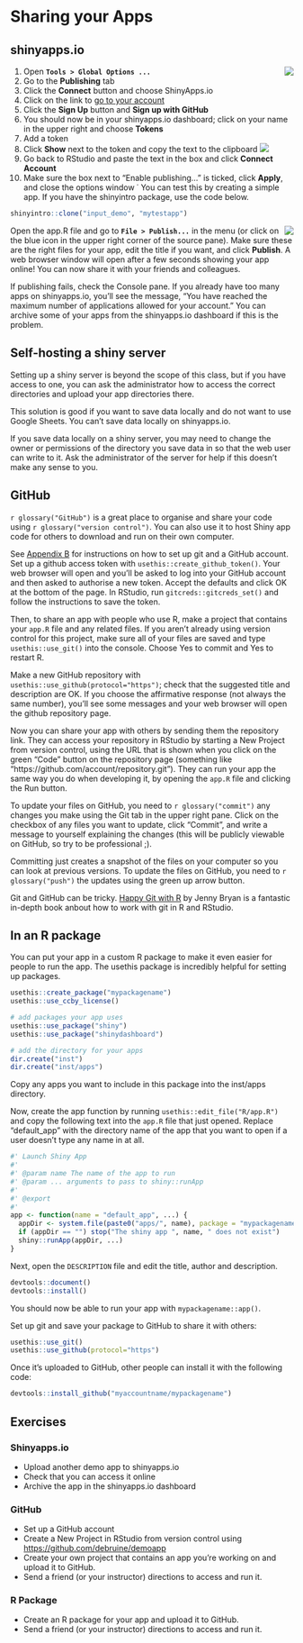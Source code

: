 # Sharing your Apps {#sharing}

## shinyapps.io

![](images/saio_connect.png){style="max-width:300px; float: right;"}

1. Open **`Tools > Global Options ...`**
2. Go to the **Publishing** tab 
3. Click the **Connect** button and choose ShinyApps.io
4. Click on the link to [go to your account](https://www.shinyapps.io/){target="_blank"}
5. Click the **Sign Up** button and **Sign up with GitHub** 
6. You should now be in your shinyapps.io dashboard; click on your name in the upper right and choose **Tokens**
7. Add a token
8. Click **Show** next to the token and copy the text to the clipboard
    ![](images/saio_secret.png)
9. Go back to RStudio and paste the text in the box and click **Connect Account**
10. Make sure the box next to "Enable publishing..." is ticked, click **Apply**, and close the options window
˙
You can test this by creating a simple app. If you have the shinyintro package, use the code below.

```r
shinyintro::clone("input_demo", "mytestapp")
```

![](images/saio_publish.png){style="max-width:300px; float: right;"}

Open the app.R file and go to **`File > Publish...`** in the menu (or click on the blue icon in the upper right corner of the source pane). Make sure these are the right files for your app, edit the title if you want, and click **Publish**. A web browser window will open after a few seconds showing your app online! You can now share it with your friends and colleagues.

::: {.info}
If publishing fails, check the Console pane. If you already have too many apps on shinyapps.io, you'll see the message, "You have reached the maximum number of applications allowed for your account." You can archive some of your apps from the shinyapps.io dashboard if this is the problem.
:::

## Self-hosting a shiny server

Setting up a shiny server is beyond the scope of this class, but if you have access to one, you can ask the administrator how to access the correct directories and upload your app directories there.

This solution is good if you want to save data locally and do not want to use Google Sheets. You can't save data locally on shinyapps.io.

::: {.info}
If you save data locally on a shiny server, you may need to change the owner or permissions of the directory you save data in so that the web user can write to it. Ask the administrator of the server for help if this doesn't make any sense to you.
:::

## GitHub

`r glossary("GitHub")` is a great place to organise and share your code using `r glossary("version control")`. You can also use it to host Shiny app code for others to download and run on their own computer.

See [Appendix B](#setup-git) for instructions on how to set up git and a GitHub account. Set up a github access token with `usethis::create_github_token()`. Your web browser will open and you'll be asked to log into your GitHub account and then asked to authorise a new token. Accept the defaults and click OK at the bottom of the page. In RStudio, run `gitcreds::gitcreds_set()` and follow the instructions to save the token.

Then, to share an app with people who use R, make a project that contains your `app.R` file and any related files. If you aren't already using version control for this project, make sure all of your files are saved and type `usethis::use_git()` into the console. Choose Yes to commit and Yes to restart R.

Make a new GitHub repository with `usethis::use_github(protocol="https")`; check that the suggested title and description are OK. If you choose the affirmative response (not always the same number), you'll see some messages and your web browser will open the github repository page.

Now you can share your app with others by sending them the repository link. They can access your repository in RStudio by starting a New Project from version control, using the URL that is shown when you click on the green "Code" button on the repository page (something like "https://github.com/account/repository.git"). They can run your app the same way you do when developing it, by opening the `app.R` file and clicking the Run button.

To update your files on GitHub, you need to `r glossary("commit")` any changes you make using the Git tab in the upper right pane. Click on the checkbox of any files you want to update, click "Commit", and write a message to yourself explaining the changes (this will be publicly viewable on GitHub, so try to be professional ;). 

Committing just creates a snapshot of the files on your computer so you can look at previous versions. To update the files on GitHub, you need to `r glossary("push")` the updates using the green up arrow button.

::: {.info}
Git and GitHub can be tricky. [Happy Git with R](https://happygitwithr.com/){target="_blank"} by Jenny Bryan is a fantastic in-depth book anbout how to work with git in R and RStudio.
:::

## In an R package

You can put your app in a custom R package to make it even easier for people to run the app. The usethis package is incredibly helpful for setting up packages.

```r
usethis::create_package("mypackagename")
usethis::use_ccby_license()

# add packages your app uses
usethis::use_package("shiny")
usethis::use_package("shinydashboard")

# add the directory for your apps
dir.create("inst")
dir.create("inst/apps")
```


Copy any apps you want to include in this package into the inst/apps directory. 

Now, create the app function by running `usethis::edit_file("R/app.R")` and copy the following text into the `app.R` file that just opened. Replace "default_app" with the directory name of the app that you want to open if a user doesn't type any name in at all.

```r
#' Launch Shiny App
#'
#' @param name The name of the app to run
#' @param ... arguments to pass to shiny::runApp
#'
#' @export
#'
app <- function(name = "default_app", ...) {
  appDir <- system.file(paste0("apps/", name), package = "mypackagename")
  if (appDir == "") stop("The shiny app ", name, " does not exist")
  shiny::runApp(appDir, ...)
}
```


Next, open the `DESCRIPTION` file and edit the title, author and description. 

```r
devtools::document()
devtools::install()
```

You should now be able to run your app with `mypackagename::app()`.

Set up git and save your package to GitHub to share it with others:

```r
usethis::use_git()
usethis::use_github(protocol="https")
```

Once it's uploaded to GitHub, other people can install it with the following code:

```r
devtools::install_github("myaccountname/mypackagename")
```



## Exercises {#exercises-sharing}

### Shinyapps.io

* Upload another demo app to shinyapps.io
* Check that you can access it online
* Archive the app in the shinyapps.io dashboard

### GitHub

* Set up a GitHub account
* Create a New Project in RStudio from version control using <https://github.com/debruine/demoapp>
* Create your own project that contains an app you're working on and upload it to GitHub. 
* Send a friend (or your instructor) directions to access and run it.

### R Package

* Create an R package for your app and upload it to GitHub.
* Send a friend (or your instructor) directions to access and run it.








